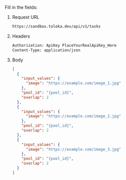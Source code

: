 Fill in the fields:

1. Request URL

    ```bash
    https://sandbox.toloka.dev/api/v1/tasks
    ```

1. Headers

    ```bash
    Authorization: ApiKey PlaceYourRealApiKey_Here
    Content-Type: application/json
    ```

1. Body

    ```json
    [
      {
        "input_values": {
          "image": "https://example.com/image_1.jpg"
        },
        "pool_id": "{pool_id}",
        "overlap": 2
      },
      {
        "input_values": {
          "image": "https://example.com/image_2.jpg"
        },
        "pool_id": "{pool_id}",
        "overlap": 2
      },
      {
        "input_values": {
          "image": "https://example.com/image_3.jpg"
        },
        "pool_id": "{pool_id}",
        "overlap": 2
      }
    ]
    ```